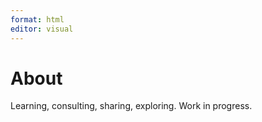 ---
format: html
editor: visual
---

# About

Learning, consulting, sharing, exploring. Work in progress.
